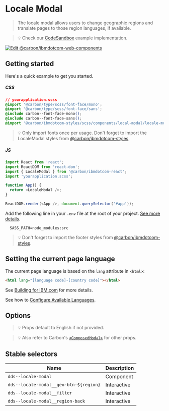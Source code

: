 
# Locale Modal

> The locale modal allows users to change geographic regions and translate pages
> to those region languages, if available.

> 💡 Check our
> [CodeSandbox](https://githubbox.com/carbon-design-system/ibm-dotcom-library/tree/master/packages/react/examples/codesandbox/components/LocaleModal)
> example implementation.

[![Edit @carbon/ibmdotcom-web-components](https://codesandbox.io/static/img/play-codesandbox.svg)](https://githubbox.com/carbon-design-system/ibm-dotcom-library/tree/master/packages/react/examples/codesandbox/components/LocaleModal)

## Getting started

Here's a quick example to get you started.

##### CSS

```css
// yourapplication.scss
@import '@carbon/type/scss/font-face/mono';
@import '@carbon/type/scss/font-face/sans';
@include carbon--font-face-mono();
@include carbon--font-face-sans();
@import '@carbon/ibmdotcom-styles/scss/components/local-modal/locale-modal';
```

> 💡 Only import fonts once per usage. Don't forget to import the LocaleModal
> styles from
> [@carbon/ibmdotcom-styles](https://github.com/carbon-design-system/ibm-dotcom-library/blob/master/packages/styles).

##### JS

```javascript
import React from 'react';
import ReactDOM from 'react-dom';
import { LocaleModal } from '@carbon/ibmdotcom-react';
import 'yourapplication.scss';

function App() {
  return <LocaleModal />;
}

ReactDOM.render(<App />, document.querySelector('#app'));
```

Add the following line in your `.env` file at the root of your project.
[See more details](https://github.com/carbon-design-system/ibm-dotcom-library/tree/master/packages/styles#usage).

```
  SASS_PATH=node_modules:src
```

> 💡 Don't forget to import the footer styles from
> [@carbon/ibmdotcom-styles](https://github.com/carbon-design-system/ibm-dotcom-library/blob/master/packages/styles).

## Setting the current page language

The current page language is based on the `lang` attribute in `<html>`:

```html
<html lang="[language code]-[country code]"></html>
```

See
[Building for IBM.com](https://github.com/carbon-design-system/ibm-dotcom-library/blob/master/docs/building-for-ibm-dotcom.md#page-language)
for more details.

See how to
[Configure Available Languages](https://github.com/carbon-design-system/ibm-dotcom-library/blob/master/docs/building-for-ibm-dotcom.md#page-language#configuring-available-languages).

## Options

<Props of={LocaleModal} />

> 💡 Props default to English if not provided.

> 💡 Also refer to Carbon's
> [`<ComposedModal>`](https://react.carbondesignsystem.com/?path=/story/composedmodal--using-child-nodes)
> for other props.

## Stable selectors

| Name                                   | Description |
| -------------------------------------- | ----------- |
| `dds--locale-modal`                    | Component   |
| `dds--locale-modal__geo-btn-${region}` | Interactive |
| `dds--locale-modal__filter`            | Interactive |
| `dds--locale-modal__region-back`       | Interactive |

<Description markdown={corsproxy} />
<Description markdown={contributing} />
